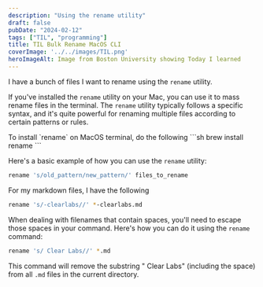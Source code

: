 ```yaml
---
description: "Using the rename utility"
draft: false
pubDate: "2024-02-12"
tags: ["TIL", "programming"]
title: TIL Bulk Rename MacOS CLI
coverImage: '../../images/TIL.png'
heroImageAlt: Image from Boston University showing Today I learned
---
```


I have a bunch of files I want to rename using the `rename` utility.

If you've installed the `rename` utility on your Mac, you can use it to mass rename files in the terminal. The `rename` utility typically follows a specific syntax, and it's quite powerful for renaming multiple files according to certain patterns or rules.


<Aside type="tip" title="Config">
To install `rename` on MacOS terminal, do the following
```sh
brew install rename
```
</Aside>

Here's a basic example of how you can use the `rename` utility:

```sh
rename 's/old_pattern/new_pattern/' files_to_rename
```

For my markdown files, I have the following

```sh
rename 's/-clearlabs//' *-clearlabs.md
```

When dealing with filenames that contain spaces, you'll need to escape those spaces in your command. Here's how you can do it using the `rename` command:

```sh
rename 's/ Clear Labs//' *.md
```

This command will remove the substring " Clear Labs" (including the space) from all `.md` files in the current directory.

